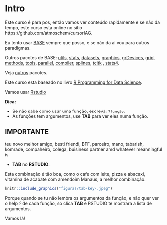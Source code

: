 # Intro {#intro}

Este curso é para pos, então vamos ver conteúdo rapidamente e se não da tempo,
este curso esta online no sitio https://github.com/atmoschem/cursorIAG.

Eu tento usar [BASE](http://stat.ethz.ch/R-manual/R-devel/library/base/html/00Index.html)
sempre que posso, e se não da ai vou para outros paradigmas.

Outros pacotes de BASE: [utils](http://stat.ethz.ch/R-manual/R-devel/library/utils/html/00Index.html), [stats](http://stat.ethz.ch/R-manual/R-devel/library/stats/html/00Index.html), [datasets](http://stat.ethz.ch/R-manual/R-devel/library/datasets/html/00Index.html), [graphics](http://stat.ethz.ch/R-manual/R-devel/library/graphics/html/00Index.html),
[grDevices](https://stat.ethz.ch/R-manual/R-devel/library/grDevices/html/00Index.html), [grid](https://stat.ethz.ch/R-manual/R-devel/library/grid/html/00Index.html), [methods](https://stat.ethz.ch/R-manual/R-devel/library/methods/html/00Index.html), [tools](https://stat.ethz.ch/R-manual/R-devel/library/tools/html/00Index.html), [parallel](https://stat.ethz.ch/R-manual/R-devel/library/parallel/html/00Index.html), [compiler](https://stat.ethz.ch/R-manual/R-devel/library/compiler/html/00Index.html), [splines](https://stat.ethz.ch/R-manual/R-devel/library/splines/html/00Index.html), [tcltk](https://stat.ethz.ch/R-manual/R-devel/library/tcltk/html/00Index.html) , [stats4](https://stat.ethz.ch/R-manual/R-devel/library/stats4/html/00Index.html).


Veja [outros](https://cran.r-project.org/web/packages/available_packages_by_name.html) pacotes.

Este curso esta baseado no livro [R Programming for Data Science](https://leanpub.com/rprogramming).

Vamos usar [Rstudio](https://www.rstudio.com/)

**Dica:**

- Se não sabe como usar uma função, escreva: `?função`.
- As funções tem argumentos, use **TAB** para ver eles numa função.

## IMPORTANTE

teu novo melhor amigo, besti friendi, BFF, parceiro, mano, tabarish, komrade,
compaheiro, colega, buisiness partner amd whatever meanningful is 

- **TAB** no **RSTUDIO**. 

Esta combinação é tão boa, como o cafe com leite, pizza e abacaxi, vitamina de 
acabate com amendoim Manaus, a melhor combinação.

```r
knitr::include_graphics("figuras/tab-key-.jpeg")
```

Porque quando se tu não lembra os argumentos da função, e não quer ver o help
*?* de cada função, so clica **TAB** e RSTUDIO te mostrara a lista de argumentos.

Vamos lá!
